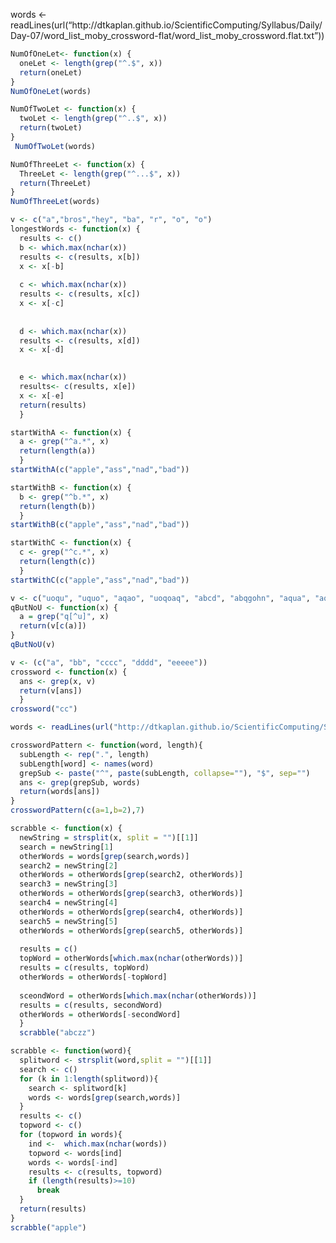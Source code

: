 words <- readLines(url("http://dtkaplan.github.io/ScientificComputing/Syllabus/Daily/Day-07/word_list_moby_crossword-flat/word_list_moby_crossword.flat.txt"))
``` r

NumOfOneLet<- function(x) {
  oneLet <- length(grep("^.$", x))
  return(oneLet)
}
NumOfOneLet(words)

NumOfTwoLet <- function(x) {
  twoLet <- length(grep("^..$", x))
  return(twoLet) 
}
 NumOfTwoLet(words)

NumOfThreeLet <- function(x) {
  ThreeLet <- length(grep("^...$", x))
  return(ThreeLet)
}
NumOfThreeLet(words)
```

``` r
v <- c("a","bros","hey", "ba", "r", "o", "o")
longestWords <- function(x) {
  results <- c()
  b <- which.max(nchar(x))
  results <- c(results, x[b])
  x <- x[-b]
     
  c <- which.max(nchar(x))
  results <- c(results, x[c])
  x <- x[-c]
  
  
  d <- which.max(nchar(x))
  results <- c(results, x[d])
  x <- x[-d]
  

  e <- which.max(nchar(x))
  results<- c(results, x[e])
  x <- x[-e]
  return(results)
  }

``` 



``` r
startWithA <- function(x) {
  a <- grep("^a.*", x)
  return(length(a))
  }
startWithA(c("apple","ass","nad","bad"))

startWithB <- function(x) {
  b <- grep("^b.*", x)
  return(length(b))
  }
startWithB(c("apple","ass","nad","bad"))

startWithC <- function(x) {
  c <- grep("^c.*", x)
  return(length(c))
  }
startWithC(c("apple","ass","nad","bad"))
```

```r
v <- c("uoqu", "uquo", "aqao", "uoqoaq", "abcd", "abqgohn", "aqua", "aqaa", "aaaoaoaoaoaoaoaoquofofofofofof", "ahahahahaqhahahaha")
qButNoU <- function(x) {
  a = grep("q[^u]", x)
  return(v[c(a)])
}
qButNoU(v)
```

``` r
v <- (c("a", "bb", "cccc", "dddd", "eeeee"))
crossword <- function(x) {
  ans <- grep(x, v)
  return(v[ans])
  }
crossword("cc")
```

``` r
words <- readLines(url("http://dtkaplan.github.io/ScientificComputing/Syllabus/Daily/Day-07/word_list_moby_crossword-flat/word_list_moby_crossword.flat.txt"))

crosswordPattern <- function(word, length){
  subLength <- rep(".", length)
  subLength[word] <- names(word)
  grepSub <- paste("^", paste(subLength, collapse=""), "$", sep="")
  ans <- grep(grepSub, words)
  return(words[ans])
}
crosswordPattern(c(a=1,b=2),7)

```


``` r
scrabble <- function(x) {
  newString = strsplit(x, split = "")[[1]]
  search = newString[1]
  otherWords = words[grep(search,words)]
  search2 = newString[2]
  otherWords = otherWords[grep(search2, otherWords)]
  search3 = newString[3]
  otherWords = otherWords[grep(search3, otherWords)]
  search4 = newString[4]
  otherWords = otherWords[grep(search4, otherWords)]
  search5 = newString[5]
  otherWords = otherWords[grep(search5, otherWords)]
 
  results = c()
  topWord = otherWords[which.max(nchar(otherWords))]
  results = c(results, topWord)
  otherWords = otherWords[-topWord]
  
  sceondWord = otherWords[which.max(nchar(otherWords))]
  results = c(results, secondWord)
  otherWords = otherWords[-secondWord]
  }
  scrabble("abczz")
```

``` r
scrabble <- function(word){
  splitword <- strsplit(word,split = "")[[1]]
  search <- c()
  for (k in 1:length(splitword)){
    search <- splitword[k]
    words <- words[grep(search,words)]
  }
  results <- c()
  topword <- c()
  for (topword in words){
    ind <-  which.max(nchar(words)) 
    topword <- words[ind]
    words <- words[-ind]
    results <- c(results, topword)
    if (length(results)>=10)
      break
  }
  return(results)
}
scrabble("apple")
```
